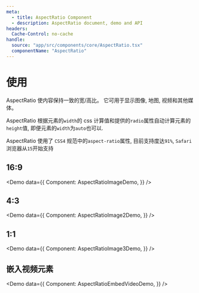 ```yaml
---
meta:
  - title: AspectRatio Component
  - description: AspectRatio document, demo and API
headers:
  Cache-Control: no-cache
handle:
  source: "app/src/components/core/AspectRatio.tsx"
  componentName: "AspectRatio"
---
```



# 使用

AspectRatio 使内容保持一致的宽/高比。 它可用于显示图像, 地图, 视频和其他媒体。

AspectRatio 根据元素的`width`的 css 计算值和提供的`radio`属性自动计算元素的`height`值, 即便元素的`width`为`auto`也可以.

AspectRatio 使用了 `CSS4` 规范中的`aspect-ratio`属性, 目前支持度达`91%`, `Safari`浏览器从`15`开始支持

## 16:9

<Demo
  data={{
    Component: AspectRatioImageDemo,
  }}
/>

## 4:3

<Demo
  data={{
    Component: AspectRatioImage2Demo,
  }}
/>

## 1:1

<Demo
  data={{
    Component: AspectRatioImage3Demo,
  }}
/>

## 嵌入视频元素

<Demo
  data={{
    Component: AspectRatioEmbedVideoDemo,
  }}
/>
